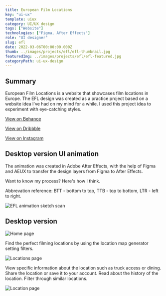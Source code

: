 ---
title: European Film Locations
key: "ui-ux"
template: uiux
category: UI/UX design
tags: ["Website"]
technologies: ["Figma, After Effects"]
role: "UI designer"
slug: efl
date: 2022-03-06T00:00:00.000Z
thumb: ../images/projects/efl/efl-thumbnail.jpg
featuredImg: ../images/projects/efl/efl-featured.jpg
categoryPath: ui-ux-design
---





<Summary>

## Summary

European Film Locations is a website that showcases film locations in Europe. The EFL design was created as a practice project based on a website idea I've had on my mind for a while. I used this project idea to experiment with eye-catching styles.

<div className="social-links">

<Social>

<a href="https://www.behance.net/gallery/155604059/European-Film-Locations" className="social-icon">

<FaBehance />

<span>

View on Behance

</span>

</a>

</Social>

<Social>

<a href="https://dribbble.com/shots/19731355-European-Film-Locations" className="social-icon">

<FaDribbble />

<span>

View on Dribbble

</span>

</a>

</Social>

<Social>

<a href="https://www.instagram.com/p/CkI5FNRspNa/" className="social-icon">

<FaInstagram />

<span>

View on Instagram

</span>

</a>

</Social>

</div>

</Summary>

<PSpacing>

## Desktop version UI animation

<Grid2>

<PSpacing2>

The animation was created in Adobe After Effects, with the help of Figma and AEUX to transfer the design layers from Figma to After Effects.

</PSpacing2>

<PSpacing2>

Want to know my process? Here's how I think.

Abbrevation reference: BTT - bottom to top, TTB - top to bottom, LTR - left to right.

</PSpacing2>

</Grid2>

</PSpacing>

<Grid2>

<Item>

<FlexGallery2>

<VideoWeb>

<ReactPlayer
  className="react-player"
  width="100%"
  height="100%"
  controls={true}
  loop={true}
  playing={true}
  url="https://vimeo.com/820847847"
/>

</VideoWeb>

</FlexGallery2>

</Item>

<Item>

<FlexItem2>

![EFL animation sketch scan](../images/projects/efl/sketch.jpg "EFL animation sketch scan")

</FlexItem2>

</Item>

</Grid2>

<PSpacing>

## Desktop version

</PSpacing>

<Item>

![Home page](../images/projects/efl/home.jpg "EFL home page")

</Item>

<PSpacing>

Find the perfect filming locations by using the location map generator setting filters.

</PSpacing>

<Item>

![Locations page](../images/projects/efl/locations.jpg "EFL locations page")

</Item>

<PSpacing>

View specific information about the location such as truck access or dining. Share the location or save it to your account. Read about the history of the location. Filter through similar locations.

</PSpacing>

<Item>

![Location page](../images/projects/efl/location.jpg "EFL location page")

</Item>

<PreFooter />
